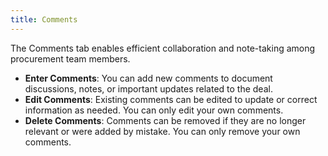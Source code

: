```yaml
---
title: Comments
---
```


The Comments tab enables efficient collaboration and note-taking among procurement team members.

- **Enter Comments**: You can add new comments to document discussions, notes, or important updates related to the deal.
- **Edit Comments**: Existing comments can be edited to update or correct information as needed. You can only edit your own comments.
- **Delete Comments**: Comments can be removed if they are no longer relevant or were added by mistake. You can only remove your own comments.
